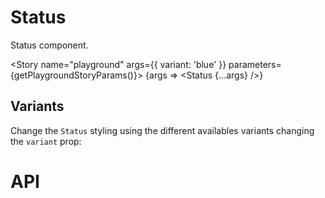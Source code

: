 
<Meta title="Components/Status" component={Status} />

# Status

Status component.

<Story name="playground" args={{ variant: 'blue' }} parameters={getPlaygroundStoryParams()}>
	{args => <Status {...args} />}
</Story>

## Variants

Change the `Status` styling using the different availables variants changing the `variant` prop:

<Canvas>
	<Story name="grey" parameters={getFixedStoryParams()}>
		<Status variant="grey" numberOfItems={50} />
	</Story>
	<Story name="red" parameters={getFixedStoryParams()}>
		<Status variant="red" numberOfItems={50} />
	</Story>
	<Story name="blue" parameters={getFixedStoryParams()}>
		<Status variant="blue" numberOfItems={50} />
	</Story>
	<Story name="green" parameters={getFixedStoryParams()}>
		<Status variant="green" numberOfItems={50} />
	</Story>
	<Story name="yellow" parameters={getFixedStoryParams()}>
		<Status variant="yellow" numberOfItems={50} />
	</Story>
</Canvas>

# API

<ArgsTable of={Status} />
